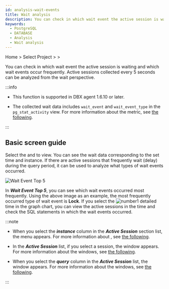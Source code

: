 ```yaml
---
id: analysis-wait-events
title: Wait analysis
description: You can check in which wait event the active session is waiting and which wait events occur frequently.
keywords:
  - PostgreSQL
  - DATABASE
  - Analysis
  - Wait analysis
---
```


Home &gt; Select Project &gt; <Cmdname sid="side_analysis" className="uitext" /> &gt; <Cmdname sid="side_dbWaitAnalysis" className="uitext" />

You can check in which wait event the active session is waiting and which wait events occur frequently. Active sessions collected every 5 seconds can be analyzed from the wait perspective. 

:::info

- This function is supported in DBX agent 1.6.10 or later.

- The collected wait data includes `wait_event` and `wait_event_type` in the `pg_stat_activity` view. For more information about the metric, see [the following](https://www.postgresql.org/docs/current/monitoring-stats.html#WAIT-EVENT-TABLE).

:::

## Basic screen guide

<ImgLang img='db-analysis-wait.png' desc='Wait analysis' />

Select the <Cmdname sid="time" className="uitext" /> and <Cmdname sid="instance" className="uitext" /> to view. You can see the wait data corresponding to the set time and instance. If there are active sessions that frequently wait (delay) during the query period, it can be used to analyze what types of wait events occurred.

![Wait Event Top 5](/img/db-analysis-wait-top5.png)

In **_Wait Event Top 5_**, you can see which wait events occurred most frequently. Using the above image as an example, the most frequently occurred type of wait event is **Lock**. If you select the ![number1](/img/number-01.png) detailed time in the graph chart, you can view the active sessions in the time and check the SQL statements in which the wait events occurred.

:::note

- When you select the **_instance_** column in the **_Active Session_** section list, the <Cmdname sid="side_dbMonitoring" className="uitext" /> menu appears. For more information about <Cmdname sid="side_dbMonitoring" className="uitext" />, see [the following](instance-monitoring).

- In the **_Active Session_** list, if you select a session, the <Cmdname sid="session_detail" className="uitext" /> window appears. For more information about the <Cmdname sid="session_detail" className="uitext" /> windows, see [the following](multi-instance-monitoring#session-details).

- When you select the **_query_** column in the **_Active Session_** list, the <Cmdname sid="TTL06224" className="uitext" /> window appears. For more information about the <Cmdname sid="TTL06224" className="uitext" /> windows, see [the following](multi-instance-monitoring#query-details).

:::


<Dbtabledatafiltering level={2} />


<Dbv2dataeditcolumn level={2} />
